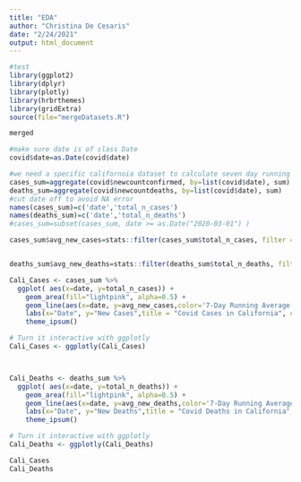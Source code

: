 ```yaml
---
title: "EDA"
author: "Christina De Cesaris"
date: "2/24/2021"
output: html_document
---
```

```r
#test
library(ggplot2)
library(dplyr)
library(plotly)
library(hrbrthemes)
library(gridExtra)
source(file="mergeDatasets.R")
```

```r
merged
```


```r

#make sure date is of class Date
covid$date=as.Date(covid$date)

#we need a specific californoia dataset to calculate seven day running average
cases_sum=aggregate(covid$newcountconfirmed, by=list(covid$date), sum)
deaths_sum=aggregate(covid$newcountdeaths, by=list(covid$date), sum)
#cut date off to avoid NA error
names(cases_sum)=c('date','total_n_cases')
names(deaths_sum)=c('date','total_n_deaths')
#cases_sum=subset(cases_sum, date >= as.Date("2020-03-01") )
```

```r
cases_sum$avg_new_cases=stats::filter(cases_sum$total_n_cases, filter = rep(1/7, 7), sides = 1)


deaths_sum$avg_new_deaths=stats::filter(deaths_sum$total_n_deaths, filter = rep(1/7, 7), sides = 1)


```


```r

Cali_Cases <- cases_sum %>%
  ggplot( aes(x=date, y=total_n_cases)) +
    geom_area(fill="lightpink", alpha=0.5) +
    geom_line(aes(x=date, y=avg_new_cases,color='7-Day Running Average')) +
    labs(x="Date", y="New Cases",title = "Covid Cases in California", color = "Legend") +
    theme_ipsum()

# Turn it interactive with ggplotly
Cali_Cases <- ggplotly(Cali_Cases)



Cali_Deaths <- deaths_sum %>%
  ggplot( aes(x=date, y=total_n_deaths)) +
    geom_area(fill="lightpink", alpha=0.5) +
    geom_line(aes(x=date, y=avg_new_deaths,color='7-Day Running Average')) +
    labs(x="Date", y="New Deaths",title = "Covid Deaths in California", color = "Legend") +
    theme_ipsum()

# Turn it interactive with ggplotly
Cali_Deaths <- ggplotly(Cali_Deaths)

Cali_Cases
Cali_Deaths
```

